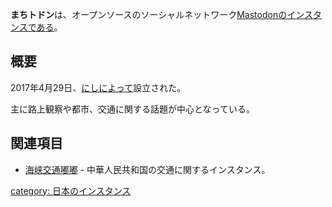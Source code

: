 {{Infobox instance
| Name = まちトドン
| Image = [[ファイル:matitodon.png|300px]]
| Domain = https://matitodon.com
| Admin = [https://matitodon.com/@westantenna <ruby>にし</ruby>]
| Country = 日本国
| Start = 2017年4月29日
| Kifu = [https://matitodon.com/about/more 詳細情報]を参照
}}'''まちトドン'''は、オープンソースのソーシャルネットワーク[[Mastodon]]の[[インスタンス]]である。

== 概要 ==
2017年4月29日、[[にし]]によって設立された。

主に路上観察や都市、交通に関する話題が中心となっている。

== 関連項目 ==
* [[海峡交通嘟嘟]] - 中華人民共和国の交通に関するインスタンス。

{{DEFAULTSORT:まちととん}}
[[category: 日本のインスタンス]]